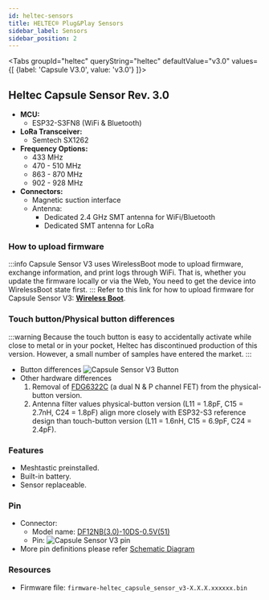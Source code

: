 ```yaml
---
id: heltec-sensors
title: HELTEC® Plug&Play Sensors
sidebar_label: Sensors
sidebar_position: 2
---
```



<Tabs
groupId="heltec"
queryString="heltec"
defaultValue="v3.0"
values={[
{label: 'Capsule V3.0', value: 'v3.0'}
]}>
<TabItem value="v3.0">

## Heltec Capsule Sensor Rev. 3.0

- **MCU:**
  - ESP32-S3FN8 (WiFi & Bluetooth)
- **LoRa Transceiver:**
  - Semtech SX1262
- **Frequency Options:**
  - 433 MHz
  - 470 - 510 MHz
  - 863 - 870 MHz
  - 902 - 928 MHz
- **Connectors:**
  - Magnetic suction interface
  - Antenna:
    - Dedicated 2.4 GHz SMT antenna for WiFi/Bluetooth
    - Dedicated SMT antenna for LoRa

### How to upload firmware

:::info
Capsule Sensor V3 uses WirelessBoot mode to upload firmware, exchange information, and print logs through WiFi.
That is, whether you update the firmware locally or via the Web, You need to get the device into WirelessBoot state first.
:::
Refer to this link for how to upload firmware for Capsule Sensor V3: [**Wireless Boot**](https://docs.heltec.org/en/node/esp32/capsule_sensor_v3/wireless_boot.html#).

### Touch button/Physical button differences

:::warning
Because the touch button is easy to accidentally activate while close to metal or in your pocket, Heltec has discontinued production of this version. However, a small number of samples have entered the market.
:::

- Button differences
  ![Capsule Sensor V3 Button](/img/hardware/heltec/capsule-sensor-v3-button.webp)
- Other hardware differences
  1. Removal of [FDG6322C](https://www.mouser.com/datasheet/2/308/1/FDG6322C_D-2312203.pdf) (a dual N & P channel FET) from the physical-button version.
  2. Antenna filter values physical-button version (L11 = 1.8pF, C15 = 2.7nH, C24 = 1.8pF) align more closely with ESP32-S3 reference design than touch-button version (L11 = 1.6nH, C15 = 6.9pF, C24 = 2.4pF).

### Features

- Meshtastic preinstalled.
- Built-in battery.
- Sensor replaceable.

### Pin

- Connector:
  - Model name: [DF12NB(3.0)-10DS-0.5V(51)](https://resource.heltec.cn/download/Heltec%20Capsule%20Sensor%20V3/Connector.pdf)
  - Pin:
    ![Capsule Sensor V3 pin](/img/hardware/heltec/capsule-connector.webp)
- More pin definitions please refer [Schematic Diagram](https://resource.heltec.cn/download/Heltec%20Capsule%20Sensor%20V3/Capsule_Main_Esp32_Schematic_Diagram.pdf)

### Resources

- Firmware file: `firmware-heltec_capsule_sensor_v3-X.X.X.xxxxxx.bin`

</TabItem>

</Tabs>
